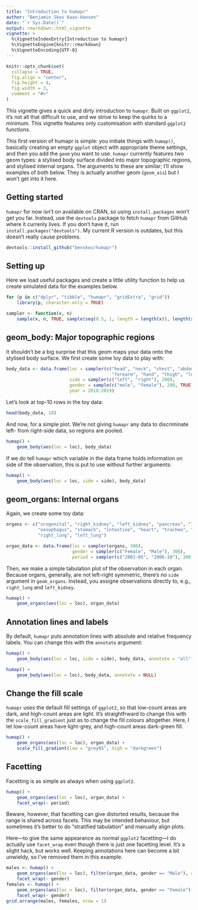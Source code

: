 ```yaml
---
title: "Introduction to humapr"
author: "Benjamin Skov Kaas-Hansen"
date: "`r Sys.Date()`"
output: rmarkdown::html_vignette
vignette: >
  %\VignetteIndexEntry{Introduction to humapr}
  %\VignetteEngine{knitr::rmarkdown}
  %\VignetteEncoding{UTF-8}
---
```


```r
knitr::opts_chunk$set(
  collapse = TRUE,
  fig.align = "center",
  fig.height = 4,
  fig.width = 3,
  comment = "#>"
)
```

This vignette gives a quick and dirty introduction to `humapr`. Built on `ggplot2`, it's not all that difficult to use, and we strive to keep the quirks to a minimum. This vignette features only customisation with standard `ggplot2` functions. 

This first version of humapr is simple: you initiate things with `humap()`, basically creating an empty `ggplot` object with appropriate theme settings, and then you add the `geom` you want to use. `humapr` currently features two geom types: a stylised body surface divided into major topographic regions, and stylised internal organs. The arguments to these are similar; I'll show examples of both below. They is actually another geom (`geom_ais`) but I won't get into it here. 

## Getting started
`humapr` for now isn't on available on CRAN, so using `install.packages` won't get you far. Instead, use the `devtools` package to fetch `humapr` from GitHub where it currenly lives. If you don't have it, run `install.packages("devtools")`. My current R version is outdates, but this doesn't really cause problems. 

```r
devtools::install_github("benskov/humapr")
```

## Setting up
Here we load useful packages and create a little utility function to help us create simulated data for the examples below.

```r
for (p in c("dplyr", "tibble", "humapr", "gridExtra", "grid")) 
    library(p, character.only = TRUE)

sampler <- function(x, n) 
    sample(x, n, TRUE, sample(seq(0.5, 1, length = length(x)), length(x), TRUE))
```

## geom_body: Major topographic regions
It shouldn't be a big surprise that this geom maps your data onto the stylised body surface. We first create some toy data to play with:

```r
body_data <- data.frame(loc = sampler(c("head", "neck", "chest", "abdomen", "arm", 
                                        "forearm", "hand", "thigh", "leg", "foot"), 200),
                        side = sampler(c("left", "right"), 200),
                        gender = sample(c("male", "female"), 200, TRUE),
                        year = 2010:2019) 
```

Let's look at top-10 rows in the toy data:
```r
head(body_data, 10)
```

And now, for a simple plot. We're not giving `humapr` any data to discriminate left- from right-side data, so regions are pooled.
```r
humap() +
    geom_body(aes(loc = loc), body_data) 
```

If we do tell `humapr` which variable in the data frame holds information on side of the observation, this is put to use without further arguments:
```r
humap() +
    geom_body(aes(loc = loc, side = side), body_data) 
```

## geom_organs: Internal organs
Again, we create some toy data:

```r
organs <- c("urogenital", "right_kidney", "left_kidney", "pancreas", "liver", "spleen", 
            "oesophagus", "stomach", "intestine", "heart", "trachea", "hyoid", "larynx", 
            "right_lung", "left_lung")

organ_data <- data.frame(loc = sampler(organs, 300),
                         gender = sampler(c("Female", "Male"), 300),
                         period = sampler(c("2001-05", "2006-10"), 300))
```

Then, we make a simple tabulation plot of the observation in each organ. Because organs, generally, are not left-right symmetric, there's no `side` argument in `geom_organs`. Instead, you assigne observations directly to, e.g., `right_lung` and `left_kidney`.

```r
humap() +
    geom_organs(aes(loc = loc), organ_data)
```

## Annotation lines and labels
By default, `humapr` puts annotation lines with absolute and relative frequency labels. You can change this with the `annotate` argument:
```r
humap() +
    geom_body(aes(loc = loc, side = side), body_data, annotate = "all") 
```

```r
humap() +
    geom_body(aes(loc = loc), body_data, annotate = NULL) 
```

## Change the fill scale
`humapr` uses the default fill settings of `ggplot2`, so that low-count areas are dark, and high-count areas are light. It's straightfrward to change this with the `scale_fill_gradient` just as to change the fill colours altogether. Here, I let low-count areas have light-grey, and high-count areas dark-green fill.
```r
humap() +
    geom_organs(aes(loc = loc), organ_data) +
    scale_fill_gradient(low = "grey95", high = "darkgreen")
```

## Facetting
Facetting is as simple as always when using `ggplot2`.

```r
humap() +
    geom_organs(aes(loc = loc), organ_data) +
    facet_wrap(~ period)
```

Beware, however, that facetting can give distorted results, because the range is shared across facets. This may be intended behaviour, but sometimes it's better to do "stratified tabulation" and manually align plots. 

Here---to give the same appearance as normal `ggplot2` facetting---I do actually use `facet_wrap` even though there is just one facetting level. It's a slight hack, but works well. Keeping annotations here can become a bit unwieldy, so I've removed them in this example.

```r
males <- humap() + 
    geom_organs(aes(loc = loc), filter(organ_data, gender == "Male"), annotate = NULL) +
    facet_wrap(~ gender)
females <- humap() + 
    geom_organs(aes(loc = loc), filter(organ_data, gender == "Female"), annotate = NULL) +
    facet_wrap(~ gender)
grid.arrange(males, females, nrow = 1)
```

